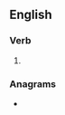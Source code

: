 ==English==

===Verb===
{{head|en|present participle}}

# {{present participle of|exonerate|lang=en|nocat=1}}

===Anagrams===
* {{l|en|Generation X}}